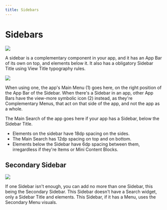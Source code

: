 ```yaml
---
title: Sidebars
---
```


# Sidebars

![](/images/helium/hig/sidebar.png)

A sidebar is a complementary component in your app, and it has an App Bar of its own on top, and elements below it. It also has a obligatory Sidebar Title using View Title typography rules.

![](/images/helium/hig/main_sidebar.png)

When using one, the app's Main Menu (1) goes here, on the right position of the App Bar of the Sidebar. When there's a Sidebar in an app, other App Bars have the view-more symbolic icon (2) instead, as they're Complementary Menus, that act on that side of the app, and not the app as a whole.

The Main Search of the app goes here if your app has a Sidebar, below the Sidebar Title.

- Elements on the sidebar have 18dp spacing on the sides.
- The Main Search has 12dp spacing on top and on bottom.
- Elements below the Sidebar have 6dp spacing between them, irregardless if they're Items or Mini Content Blocks.

## Secondary Sidebar

![](/images/helium/hig/secondary_sidebar.png)

If one Sidebar isn't enough, you can add no more than one Sidebar, this being the Secondary Sidebar. This Sidebar doesn't have a Search widget, only a Sidebar Title and elements. This Sidebar, if it has a Menu, uses the Secondary Menu visuals.
